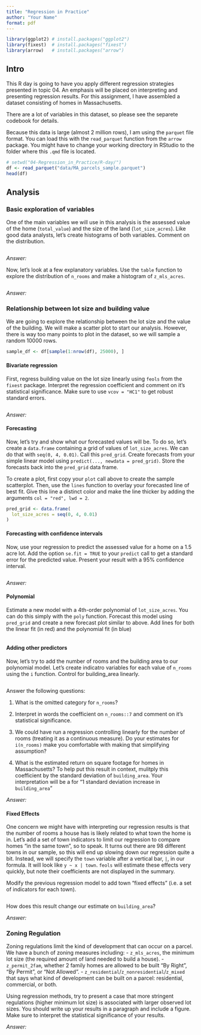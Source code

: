 ```yaml
---
title: "Regression in Practice"
author: "Your Name"
format: pdf
---
```

```r
library(ggplot2) # install.packages("ggplot2")
library(fixest)  # install.packages("fixest")
library(arrow)   # install.packages("arrow")
```

## Intro

This R day is going to have you apply different regression strategies presented in topic 04. 
An emphasis will be placed on interpreting and presenting regression results. 
For this assignment, I have assembled a dataset consisting of homes in Massachusetts. 

There are a lot of variables in this dataset, so please see the separete codebook for details.

Because this data is large (almost 2 million rows), I am using the `parquet` file format. 
You can load this with the `read_parquet` function from the `arrow` package. 
You might have to change your working directory in RStudio to the folder where this `.qmd` file is located.

```r
# setwd("04-Regression_in_Practice/R-day/")
df <- read_parquet("data/MA_parcels_sample.parquet")
head(df)
```

## Analysis 
### Basic exploration of variables

One of the main variables we will use in this analysis is the assessed value of the home (`total_value`) and the size of the land (`lot_size_acres`).
Like good data analysts, let's create histograms of both variables. 
Comment on the distribution. 

```r

```

*Answer:*



Now, let's look at a few explanatory variables. 
Use the `table` function to explore the distribution of `n_rooms` and make a histogram of `z_mls_acres`. 

```r

```

*Answer:*


### Relationship between lot size and building value

We are going to explore the relationship between the lot size and the value of the building. 
We will make a scatter plot to start our analysis.
However, there is way too many points to plot in the dataset, so we will sample a random 10000 rows.

```r
sample_df <- df[sample(1:nrow(df), 25000), ]

```

#### Bivariate regression

First, regress building value on the lot size linearly using `feols` from the `fixest` package. 
Interpret the regression coefficient and comment on it's statistical significance.
Make sure to use `vcov = "HC1"` to get robust standard errors.

```r

```

*Answer:*




#### Forecasting

Now, let's try and show what our forecasted values will be. 
To do so, let's create a `data.frame` containing a grid of values of `lot_size_acres`. 
We can do that with `seq(0, 4, 0.01)`.
Call this `pred_grid`.
Create forecasts from your simple linear model using `predict(..., newdata = pred_grid)`.
Store the forecasts back into the `pred_grid` data frame.

To create a plot, first copy your `plot` call above to create the sample scatterplot.
Then, use the `lines` function to overlay your forecasted line of best fit. 
Give this line a distinct color and make the line thicker by adding the arguments `col = "red", lwd = 2`.

```r
pred_grid <- data.frame(
  lot_size_acres = seq(0, 4, 0.01)
)

```


#### Forecasting with confidence intervals

Now, use your regression to predict the assessed value for a home on a 1.5 acre lot. 
Add the option `se.fit = TRUE` to your `predict` call to get a standard error for the predicted value. 
Present your result with a 95\% confidence interval.

```r

```

*Answer:* 


#### Polynomial

Estimate a new model with a 4th-order polynomial of `lot_size_acres`. 
You can do this simply with the `poly` function.
Forecast this model using `pred_grid` and create a new forecast plot similar to above. 
Add lines for both the linear fit (in red) and the polynomial fit (in blue)

```r

```

#### Adding other predictors

Now, let's try to add the number of rooms and the building area to our polynomial model.
Let's create indicatro variables for each value of `n_rooms` using the `i` function.
Control for building_area linearly.

```r

```

Answer the following questions:

1. What is the omitted category for `n_rooms`? 

2. Interpret in words the coefficient on `n_rooms::7` and comment on it's statistical significance.

3. We could have run a regression controlling linearly for the number of rooms (treating it as a continuous measure). Do your estimates for `i(n_rooms)` make you comfortable with making that simplifying assumption?

4. What is the estimated return on square footage for homes in Massachusetts? To help put this result in context, mulitply this coefficient by  the standard deviation of `building_area`. Your interpretation will be a for "1 standard deviation increase in `building_area`"  

*Answer:*





#### Fixed Effects

One concern we might have with interpreting our regression results is that the number of rooms a house has is likely related to what town the home is in. 
Let's add a set of town indicators to limit our regression to compare homes "in the same town", so to speak.
It turns out there are 98 different towns in our sample, so this will end up slowing down our regression quite a bit. 
Instead, we will specify the `town` variable after a vertical bar, `|`, in our formula. 
It will look like `y ~ x | town`. 
`feols` will estimate these effects very quickly, but note their coefficients are not displayed in the summary. 

Modify the previous regression model to add town "fixed effects" (i.e. a set of indicators for each town).

```r

```

How does this result change our estimate on `building_area`?

*Answer:*




### Zoning Regulation

Zoning regulations limit the kind of development that can occur on a parcel.
We have a bunch of zoning measures including:
- `z_mls_acres`, the minimum lot size (the required amount of land needed to build a house).
- `z_permit_2fam`, whether 2 family homes are allowed to be built "By Right", "By Permit", or "Not Allowed".
- `z_residential`/`z_nonresidential`/`z_mixed` that says what kind of development can be built on a parcel: residential, commercial, or both. 

Using regression methods, try to present a case that more stringent regulations (higher minimum lot size) is associated with larger observed lot sizes. 
You should write up your results in a paragraph and include a figure. 
Make sure to interpret the statistical significance of your results.

*Answer:* 


